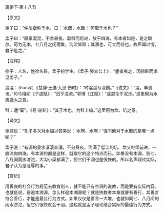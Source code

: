 

离娄下·第十八节

【原文】

徐子曰：“仲尼亟称于水，曰：‘水哉，水哉！’何取于水也？”

孟子曰：“原泉混混，不舍昼夜。盈科而后进，放乎四海，有本者如是，是之取尔。苟为无本，七八月之闲雨集，沟浍皆盈；其涸也，可立而待也。故声闻过情，君子耻之。”

【注释】

徐子：人名，姓徐名辟，孟子的学生。《孟子·滕文公上》：“墨者夷之，因徐辟而求见孟子。”

混混：（hun浑）《楚辞·王逸·九思·伤时》：“时混混兮浇饡。”《说文》：“混，丰流也。”司马相如《子虚赋》：“汩乎混流。”郭璞《江赋》：“或混沦乎泥沙。”这里用为水势盛大之意。

科：通“窠”。《易·说卦》：“其于木也，为科上槁。”这里用为坎、坑之意。

【译文】

徐辟说：“孔子多次对水加以赞美说：‘水啊，水啊！’请问他对于水取的是哪一点呢？”

孟子说：“有源的泉水滚滚奔涌，不分昼夜，注满了低洼的坑、坎又继续前进，一直流向四海。有本源的都是这样，就取它的这个特点而已。如果没有本源，到七、八月间雨水滂沱，大沟小渠都满了，但它们干涸也是很快的。所以名声超过实际，君子认为是耻辱的事。”

【赏析】

用善良的社会行为规范去教育别人，就不能只有空洞的说教，而是要有实际内容。也就是说，要追本溯源。怎么样追本溯源呢？就是执教者本身就要有善行，其善言符合善行，才能是最佳行为方式。如果仅仅是善言一大堆，也就如同七、八月间的雨水滂沱，但它们很快就会干涸。这也就是孟子理论结合实际的最佳行为方式。

